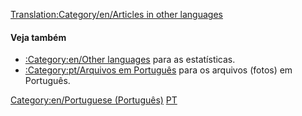 [[Translation:Category/en/Articles in other languages]]
{{en/Bilingual box| Pt
| ''Esta página fornece um índice para a variedade de artigos em português na Wiki OpenTTD.<br/>Artigos que possuem o template {{en/S|Other_languages}} com o parâmetro '' '''<code><nowiki>language_page=pt</nowiki></code>''' ''automaticamente associar aqui.''
| ''This page provides an index for a wide range of '''articles in Portuguese''' in OpenTTD Wiki.<br/>Articles with {{en/S|Other_languages}} template with'' '''<code><nowiki>language_page=pt</nowiki></code>''' ''parameter automatically link here.''}}

====Veja também====
*[[:Category:en/Other languages]] para as estatísticas.
*[[:Category:pt/Arquivos em Português]] para os arquivos (fotos) em Português.


[[Category:en/Portuguese (Português)]][[Category:en/Articles in other languages|PT]]